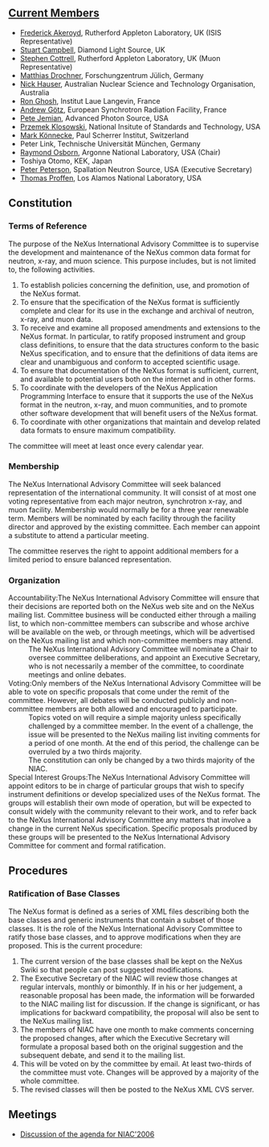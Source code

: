 == [[Membership Dates|Current Members]] ==
*[[User:FreddieAkeroyd|Frederick Akeroyd]], Rutherford Appleton Laboratory, UK (ISIS Representative)
*[[User:Sicampbell|Stuart Campbell]], Diamond Light Source, UK
*[[User:Stephen Cottrell|Stephen Cottrell]], Rutherford Appleton Laboratory, UK (Muon Representative)
*[[User:drochner|Matthias Drochner]], Forschungzentrum Jülich, Germany
*[[User:nick|Nick Hauser]], Australian Nuclear Science and Technology Organisation, Australia
*[[User:Ron Ghosh|Ron Ghosh]], Institut Laue Langevin, France
*[[User:Andy Gotz|Andrew Götz]], European Synchrotron Radiation Facility, France
*[[User:Pete Jemian|Pete Jemian]], Advanced Photon Source, USA
*[[User:Przemek Klosowski|Przemek Klosowski]], National Insitute of Standards and Technology, USA
*[[User:Mark Koennecke|Mark Könnecke]], Paul Scherrer Institut, Switzerland
*Peter Link, Technische Universität München, Germany
*[[User:Ray|Raymond Osborn]], Argonne National Laboratory, USA (Chair)
*Toshiya Otomo, KEK, Japan
*[[User:Peter Peterson|Peter Peterson]], Spallation Neutron Source, USA (Executive Secretary)
*[[User:Thomas Proffen|Thomas Proffen]], Los Alamos National Laboratory, USA

== Constitution ==
=== Terms of Reference ===
The purpose of the NeXus International Advisory Committee is to supervise the development and maintenance of the NeXus common data format for neutron, x-ray, and muon science. This purpose includes, but is not limited to, the following activities.
#To establish policies concerning the definition, use, and promotion of the NeXus format.
#To ensure that the specification of the NeXus format is sufficiently complete and clear for its use in the exchange and archival of neutron, x-ray, and muon data.
#To receive and examine all proposed amendments and extensions to the NeXus format. In particular, to ratify proposed instrument and group class definitions, to ensure that the data structures conform to the basic NeXus specification, and to ensure that the definitions of data items are clear and unambiguous and conform to accepted scientific usage.
#To ensure that documentation of the NeXus format is sufficient, current, and available to potential users both on the internet and in other forms.
#To coordinate with the developers of the NeXus Application Programming Interface to ensure that it supports the use of the NeXus format in the neutron, x-ray, and muon communities, and to promote other software development that will benefit users of the NeXus format.
#To coordinate with other organizations that maintain and develop related data formats to ensure maximum compatibility.

The committee will meet at least once every calendar year.

=== Membership ===
The NeXus International Advisory Committee will seek balanced representation of the international community. It will consist of at most one voting representative from each major neutron, synchrotron x-ray, and muon facility.
Membership would normally be for a three year renewable term. Members will be nominated by each facility through the facility director and approved by the existing committee. Each member can appoint a substitute to attend a particular meeting.

The committee reserves the right to appoint additional members for a limited period to ensure balanced representation.

=== Organization ===
;Accountability:The NeXus International Advisory Committee will ensure that their decisions are reported both on the NeXus web site and on the NeXus mailing list. Committee business will be conducted either through a mailing list, to which non-committee members can subscribe and whose archive will be available on the web, or through meetings, which will be advertised on the NeXus mailing list and which non-committee members may attend.
:The NeXus International Advisory Committee will nominate a Chair to oversee committee deliberations, and appoint an Executive Secretary, who is not necessarily a member of the committee, to coordinate meetings and online debates.
;Voting:Only members of the NeXus International Advisory Committee will be able to vote on specific proposals that come under the remit of the committee. However, all debates will be conducted publicly and non-committee members are both allowed and encouraged to participate.
:Topics voted on will require a simple majority unless specifically challenged by a committee member. In the event of a challenge, the issue will be presented to the NeXus mailing list inviting comments for a period of one month. At the end of this period, the challenge can be overruled by a two thirds majority.
:The constitution can only be changed by a two thirds majority of the NIAC.
;Special Interest Groups:The NeXus International Advisory Committee will appoint editors to be in charge of particular groups that wish to specify instrument definitions or develop specialized uses of the NeXus format. The groups will establish their own mode of operation, but will be expected to consult widely with the community relevant to their work, and to refer back to the NeXus International Advisory Committee any matters that involve a change in the current NeXus specification. Specific proposals produced by these groups will be presented to the NeXus International Advisory Committee for comment and formal ratification.

== Procedures ==
=== Ratification of Base Classes ===
The NeXus format is defined as a series of XML files describing both the base classes and generic instruments that contain a subset of those classes. It is the role of the NeXus International Advisory Committee to ratify those base classes, and to approve modifications when they are proposed. This is the current procedure:
#The current version of the base classes shall be kept on the NeXus Swiki so that people can post suggested modifications.
#The Executive Secretary of the NIAC will review those changes at regular intervals, monthly or bimonthly. If in his or her judgement, a reasonable proposal has been made, the information will be forwarded to the NIAC mailing list for discussion. If the change is significant, or has implications for backward compatibility, the proposal will also be sent to the NeXus mailing list.
#The members of NIAC have one month to make comments concerning the proposed changes, after which the Executive Secretary will formulate a proposal based both on the original suggestion and the subsequent debate, and send it to the mailing list.
#This will be voted on by the committee by email. At least two-thirds of the committee must vote. Changes will be approved by a majority of the whole committee.
#The revised classes will then be posted to the NeXus XML CVS server.

== Meetings ==
* [[NIAC_Meetings|Discussion of the agenda for NIAC'2006]]